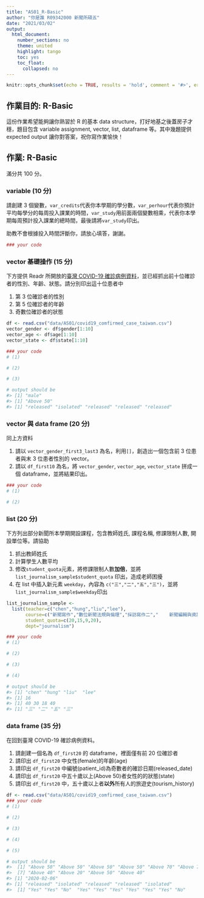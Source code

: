 ```yaml
---
title: "AS01_R-Basic"
author: "你是誰 R09342000 新聞所碩五"
date: "2021/03/02"
output:
  html_document:
    number_sections: no
    theme: united
    highlight: tango
    toc: yes
    toc_float:
      collapsed: no
---
```


```r
knitr::opts_chunk$set(echo = TRUE, results = 'hold', comment = '#>', error = TRUE)
```

## 作業目的: R-Basic

這份作業希望能夠讓你熟習於 R 的基本 data structure，打好地基之後蓋房子才穩，題目包含 variable assignment, vector, list, dataframe 等。其中幾題提供 expected output 讓你對答案，祝你寫作業愉快！

## 作業: R-Basic

滿分共 100 分。

### variable (10 分)

請創建 3 個變數，`var_credits`代表你本學期的學分數，`var_perhour`代表你預計平均每學分的每周投入課業的時間，`var_study`用前面兩個變數相乘，代表你本學期每周預計投入課業的總時間，最後請將`var_study`印出。

助教不會根據投入時間評斷你，請放心填答，謝謝。

```r
### your code

```

### vector 基礎操作 (15 分)

下方提供 Readr 所開放的[臺灣 COVID-19 確診病例資料](https://github.com/readr-media/readr-data/tree/master/covid-19)，並已經抓出前十位確診者的性別、年齡、狀態。請分別印出這十位患者中

(1) 第 3 位確診者的性別   
(2) 第 5 位確診者的年齡   
(3) 奇數位確診者的狀態

```r
df <- read.csv("data/AS01/covid19_comfirmed_case_taiwan.csv")
vector_gender <- df$gender[1:10]
vector_age <- df$age[1:10]
vector_state <- df$state[1:10]

### your code
# (1)

# (2)

# (3)

# output should be
#> [1] "male"
#> [1] "Above 50"
#> [1] "released" "isolated" "released" "released" "released"
```

### vector 與 data frame (20 分) 

同上方資料 

(1) 請以 `vector_gender_first3_last3` 為名，利用`[]`，創造出一個包含前 3 位患者與末 3 位患者性別的 vector。   
(2) 請以 `df_first10` 為名，將 `vector_gender`, `vector_age`, `vector_state` 拼成一個 dataframe，並將結果印出。   

```r
### your code
# (1)

# (2)

```

### list (20 分) 

下方列出部分新聞所本學期開設課程，包含教師姓氏, 課程名稱, 修課限制人數, 開設單位等。請協助

(1) 抓出教師姓氏   
(2) 計算學生人數平均   
(3) 修改`student_quota`元素，將修課限制人數**加倍**，並將 `list_journalism_sample$student_quota` 印出，造成老師困擾   
(4) 在 list 中插入新元素 `weekday`，內容為 `c("三","二","五","三")`，並將`list_journalism_sample$weekday`印出

```r
list_journalism_sample <-
  list(teacher=c("chen","hung","liu","lee"),
       course=c("新聞寫作","數位新聞法規與倫理","採訪寫作二","	新聞編輯與資訊設計"),
       student_quota=c(20,15,9,20),
       dept="journalism")

### your code
# (1)

# (2)

# (3)

# (4)

# output should be
#> [1] "chen" "hung" "liu"  "lee" 
#> [1] 16
#> [1] 40 30 18 40
#> [1] "三" "二" "五" "三"
```

### data frame (35 分) 

在回到臺灣 COVID-19 確診病例資料。

(1) 請創建一個名為 `df_first20` 的 dataframe，裡面僅有前 20 位確診者   
(2) 請印出 `df_first20` 中女性(female)的年齡(age)   
(3) 請印出 `df_first20`    中編號(patient_id)為奇數者的確診日期(released_date)
(4) 請印出 `df_first20` 中五十歲以上(Above 50)者女性的的狀態(state)   
(5) 請印出 `df_first20` 中，五十歲以上者**以外**所有人的旅遊史(tourism_history)     


```r
df <- read.csv("data/AS01/covid19_comfirmed_case_taiwan.csv")
### your code
# (1)

# (2)

# (3)

# (4)

# (5)

# output should be
#>  [1] "Above 50" "Above 50" "Above 50" "Above 50" "Above 70" "Above 70"
#>  [7] "Above 40" "Above 20" "Above 50" "Above 40"
#> [1] "2020-02-06"
#> [1] "released" "isolated" "released" "released" "isolated"
#>  [1] "Yes" "Yes" "No"  "Yes" "Yes" "Yes" "Yes" "Yes" "Yes" "No"
```

